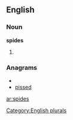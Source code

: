 
==English==

===Noun===
'''spides'''

# {{plural of|[[spide]]}}

===Anagrams===
* {{alphagram|deipss}}
* [[pissed#English|pissed]]

[[Category:English plurals]]

[[ar:spides]]